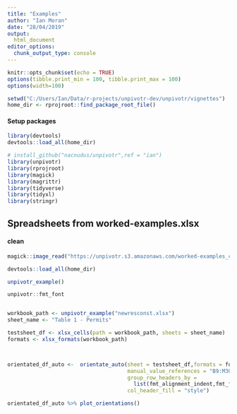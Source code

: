 ```yaml
---
title: "Examples"
author: "Ian Moran"
date: "28/04/2019"
output:   
  html_document
editor_options: 
  chunk_output_type: console
---
```



```r
knitr::opts_chunk$set(echo = TRUE)
options(tibble.print_min = 100, tibble.print_max = 100)
options(width=100)
```

```r
setwd("C:/Users/Ian/Data/r-projects/unpivotr-dev/unpivotr/vignettes")
home_dir <- rprojroot::find_package_root_file()
```




#### Setup packages 
```r
library(devtools)
devtools::load_all(home_dir)

# install_github("nacnudus/unpivotr",ref = "ian")
library(unpivotr)
library(rprojroot)
library(magick)
library(magrittr)
library(tidyverse)
library(tidyxl)
library(stringr)
```

## Spreadsheets from worked-examples.xlsx

#### clean


```r
magick::image_read("https://unpivotr.s3.amazonaws.com/worked-examples_clean.png")
```


```r
devtools::load_all(home_dir)

unpivotr_example()

unpivotr::fmt_font


workbook_path <- unpivotr_example("newresconst.xlsx")
sheet_name <- "Table 1 - Permits"

testsheet_df <- xlsx_cells(path = workbook_path, sheets = sheet_name)
formats <- xlsx_formats(workbook_path)



orientated_df_auto <-  orientate_auto(sheet = testsheet_df,formats = formats,
                                      manual_value_references = "B9:M30",
                                      group_row_headers_by = 
                                        list(fmt_alignment_indent,fmt_font_bold, ~ data_type == "numeric"),
                                      col_header_fill = "style")

orientated_df_auto %>% plot_orientations()

```


```r


```


